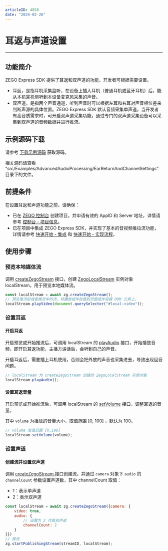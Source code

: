 ```yaml
---
articleID: 4858
date: "2024-02-26"
---
```

# 耳返与声道设置

- - -

## 功能简介

ZEGO Express SDK 提供了耳返和双声道的功能，开发者可根据需要设置。

- 耳返，是指耳机采集监听，在设备上插入耳机（普通耳机或蓝牙耳机）后，能从本机耳机侧听到本设备麦克风采集的声音。
- 双声道，是指两个声音通道，听到声音时可以根据左耳和右耳对声音相位差来判断声源的具体位置。ZEGO Express SDK 默认音频采集单声道，当开发者有高音质需求时，可开启双声道采集功能，通过专门的双声道采集设备可以采集到双声道的音频数据并进行推流。

## 示例源码下载

请参考 [下载示例源码](!DownloadDemo/DownloadDemo) 获取源码。

相关源码请查看 “src/Examples/AdvancedAudioProcessing/EarReturnAndChannelSettings” 目录下的文件。

## 前提条件

在设置耳返和声道功能之前，请确保：

- 已在 [ZEGO 控制台](https://console.zego.im) 创建项目，并申请有效的 AppID 和 Server 地址，详情请参考 [控制台 - 项目信息](/console/project-info)。
- 已在项目中集成 ZEGO Express SDK，并实现了基本的音视频推拉流功能，详情请参考 [快速开始 - 集成](!ExpressVideoSDK-Integration/SDK_Integration) 和 [快速开始 - 实现流程](!ExpressVideoSDK-Integration/Solution_Implementation)。

## 使用步骤

### 预览本地媒体流

调用 [createZegoStream](@createZegoStream) 接口，创建 [ZegoLocalStream](@-ZegoLocalStream) 实例对象 localStream，用于预览本地媒体流。

```js
const localStream = await zg.createZegoStream();
// 预览推流前或者推流中的流，将播放组件挂载到页面组件容器 DOM 元素上。
localStream.playVideo(document.querySelector("#local-video"));
```

### 设置耳返

#### 开启耳返

开启预览或开始推流后，可调用 localStream 的 [playAudio](@playAudio) 接口，开始播放音频，即开启耳返功能，主播方讲话后，会听到自己的声音。

<Warning title="注意">


开启耳返后，需要插上耳机使用，否则会把外放的声音也采集进去，导致出现回音问题。

</Warning>



```javascript
// localStream 为 createZegoStream 创建的 ZegoLocalStream 实例对象
localStream.playAudio();
```

#### 设置耳返音量

开启预览或开始推流后，可调用 localStream 的 [setVolume](@setVolume) 接口，调整耳返的音量。

其中 `volume` 为播放的音量大小，取值范围 [0, 100] ，默认为 100。

```javascript
// volume 取值范围 [0,100]
localStream.setVolume(volume);
```

### 设置声道

#### 创建流并设置双声道

调用 [createZegoStream ](@createZegoStream) 接口创建流，并通过 `camera` 对象下 `audio` 的 `channelCount` 参数设置声道数，其中 channelCount 取值：

* 1：表示单声道
* 2：表示双声道

```javascript
const localStream = await zg.createZegoStream({camera: {
    video: true,
    audio: {
        // 设置为 2 代表双声道
        channelCount: 2
    }
}})
// 推流
zg.startPublishingStream(streamID, localStream);
```
